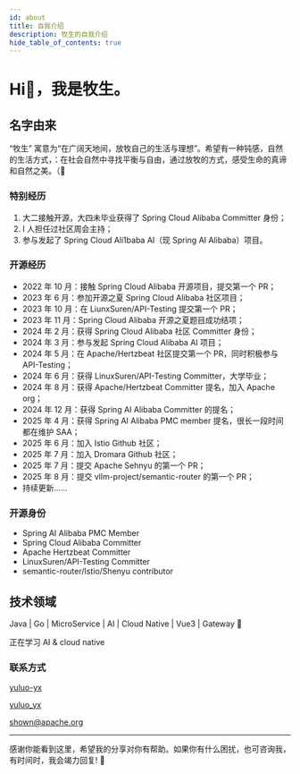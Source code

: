 ```yaml
---
id: about
title: 自我介绍
description: 牧生的自我介绍
hide_table_of_contents: true
---
```



# Hi👋，我是牧生。

## 名字由来

“牧生” 寓意为“在广阔天地间，放牧自己的生活与理想”。希望有一种钝感，自然的生活方式，：在社会自然中寻找平衡与自由，通过放牧的方式，感受生命的真谛和自然之美。（🤔

### 特别经历

1. 大二接触开源，大四未毕业获得了 Spring Cloud Alibaba Committer 身份；
2. I 人担任过社区周会主持；
3. 参与发起了 Spring Cloud Ali1baba AI（现 Spring AI Alibaba）项目。

### 开源经历

- 2022 年 10 月：接触 Spring Cloud Alibaba 开源项目，提交第一个 PR；
- 2023 年 6 月：参加开源之夏 Spring Cloud Alibaba 社区项目；
- 2023 年 10 月：在 LiunxSuren/API-Testing 提交第一个 PR；
- 2023 年 11 月：Spring Cloud Alibaba 开源之夏题目成功结项；
- 2024 年 2 月：获得 Spring Cloud Alibaba 社区 Committer 身份；
- 2024 年 3 月：参与发起 Spring Cloud Alibaba AI 项目；
- 2024 年 5 月：在 Apache/Hertzbeat 社区提交第一个 PR，同时积极参与 API-Testing；
- 2024 年 6 月：获得 LinuxSuren/API-Testing Committer，大学毕业；
- 2024 年 8 月：获得 Apache/Hertzbeat Committer 提名，加入 Apache org；
- 2024 年 12 月：获得 Spring AI Alibaba Committer 的提名；
- 2025 年 4 月：获得 Spring AI Alibaba PMC member 提名，很长一段时间都在维护 SAA；
- 2025 年 6 月：加入 Istio Github 社区；
- 2025 年 7 月：加入 Dromara Github 社区；
- 2025 年 7 月：提交 Apache Sehnyu 的第一个 PR；
- 2025 年 8 月：提交 vllm-project/semantic-router 的第一个 PR；
- 持续更新......

### 开源身份

- Spring AI Alibaba PMC Member
- Spring Cloud Alibaba Committer
- Apache Hertzbeat Committer
- LinuxSuren/API-Testing Committer
- semantic-router/Istio/Shenyu contributor

## 技术领域

Java | Go | MicroService | AI | Cloud Native | Vue3 | Gateway 🚀

正在学习 AI & cloud native 

### 联系方式

<p style={{ display: 'flex', 'align-items': 'center', gap: '0.5rem' }}>
  <Icon icon="ri:github-line" width="20" height="20" />
  <a href={social.github.href} target="_blank">yuluo-yx</a>
</p>

<p style={{ display: 'flex', 'align-items': 'center', gap: '0.5rem' }}>
  <Icon icon="ri:twitter-x-line" width="20" height="20" />
  <a href={social.x.href} target="_blank">yuluo_yx</a>
</p>

<p style={{ display: 'flex', 'align-items': 'center', gap: '0.5rem' }}>
  <Icon icon="ri:mail-open-line" width="20" height="20" />
  <a href={social.email.href} target="_blank">shown@apache.org</a>
</p>

---

感谢你能看到这里，希望我的分享对你有帮助。如果你有什么困扰，也可咨询我，有时间时，我会竭力回复! 🫡 

<Comment />
